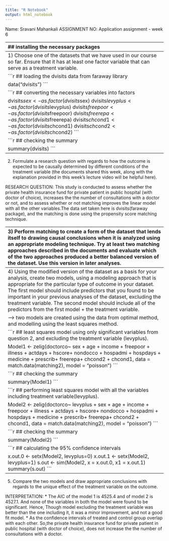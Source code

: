 ---
title: "R Notebook"
output: html_notebook
---

Name: Sravani Mahankali
ASSIGNMENT NO: Application assignment - week 6

-------------------------------------------------------------------------------
## installing the necessary packages


```{r}
remotes::install_version("Zelig", "5.1.6") 
```


```{r}
library(MatchIt)
library(tidyverse)
library(Zelig)
library(faraway)
```

-------------------------------------------------------------------------------
1) Choose one of the datasets that we have used in our course so far. Ensure       that it has at least one factor variable that can serve as a treatment          variable.

```{r}
## loading the dvisits data from faraway library

data("dvisits")
```


```{r}
## converting the necessary variables into factors


dvisits$sex <- as.factor(dvisits$sex)
dvisits$levyplus <- as.factor(dvisits$levyplus)
dvisits$freepoor <- as.factor(dvisits$freepoor)
dvisits$freerepa <- as.factor(dvisits$freerepa)
dvisits$chcond1 <- as.factor(dvisits$chcond1)
dvisits$chcond2 <- as.factor(dvisits$chcond2)
```

```{r}
## checking the summary

summary(dvisits)
```

-------------------------------------------------------------------------------
2) Formulate a research question with regards to how the outcome is expected to    be causally determined by different conditions of the treatment variable       (the documents shared this week, along with the explanation provided in this    week’s lecture video will be helpful here).

RESEARCH QUESTION: This study is conducted to assess whether the private health insurance fund for private patient in public hospital (with doctor of choice), increases the the number of consultations with a doctor or not, and to assess whether or not matching improves the linear model with all the other variables.The data set taken here is dvisits(faraway package), and the matching is done using the propensity score matching technique.

-------------------------------------------------------------------------------
3) Perform matching to create a form of the dataset that lends itself to          drawing causal conclusions when it is analyzed using an appropriate modeling    technique. Try at least two matching approaches described in the documents     and evaluate which of the two approaches produced a better balanced version    of the dataset. Use this version in later analyses.

--> performing the matching with nearest neighbor method and optimal method


```{r}
## performing matching with nearest neighbors method

matching1 <- matchit(levyplus~  sex + age + income + freepoor + illness + actdays + hscore+ nondocco + hospadmi + hospdays + medicine + prescrib+ freerepa+  chcond2 + chcond1, data = dvisits, 
                   method="nearest")
```

```{r}
## checking the summary 

summary(matching1)
```

```{r}
## performing matching with optimal method

matching2 <- matchit(levyplus~  sex + age + income + freepoor + illness + actdays + hscore+ nondocco + hospadmi + hospdays + medicine + prescrib+ freerepa+  chcond2 + chcond1, data = dvisits,
                   method="optimal")
```

```{r}
## checking the summary

summary(matching2)
```

INTERPRETATION: There is no difference in both the methods, that is nearest neighbors and optimal. But, we perform the further analysis with the optimal method, as it minimizes the distance within each pair.

-------------------------------------------------------------------------------
4) Using the modified version of the dataset as a basis for your analysis,        create two models, using a modeling approach that is appropriate for the       particular type of outcome in your dataset. The first model should include     predictors that you found to be important in your previous analyses of the     dataset, excluding the treatment variable. The second model should include     all of the predictors from the first model + the treatment variable.

--> two models are created using the data from optimal method, and modelling using the least squares method.

```{r}
## least squares model using only significant variables from question 2, and excluding the treatment variable (levyplus).

Model1 <- zelig(doctorco~  sex + age + income + freepoor + illness + actdays + hscore+ nondocco + hospadmi + hospdays + medicine + prescrib+ freerepa+  chcond2 + chcond1, 
                 data = match.data(matching2),
                 model = "poisson")
```


```{r}
## checking the summary

summary(Model1)
```


```{r}
## performing least squares model with all the variables including treatment variable(levyplus). 

Model2 <- zelig(doctorco~ levyplus + sex + age + income + freepoor + illness + actdays + hscore+ nondocco + hospadmi + hospdays + medicine + prescrib+ freerepa+  chcond2 + chcond1,
                 data = match.data(matching2),
                 model = "poisson")
```

```{r}
## checking the summary

summary(Model2)
```


```{r}
## calculating the 95% confidence intervals

x.out.0 <- setx(Model2, levyplus=0)
x.out.1 <- setx(Model2, levyplus=1)
s.out <- sim(Model2, x = x.out.0, x1 = x.out.1)
summary(s.out)
```

-------------------------------------------------------------------------------
5) Compare the two models and draw appropriate conclusions with regards to the    unique effect of the treatment variable on the outcome.

INTERPRETATION: 
* The AIC of the model 1 is 4525.4 and of model 2 is 4527.1. And none of the variables in both the model were found to be significant. Hence, Though model excluding the treatment variable was better than the one including it, it was a minor improvement, and not a good fit model. 
* As the confidence intervals of treated and control group overlap with each other. So,the private health insurance fund for private patient in public hospital (with doctor of choice), does not increase the the number of consultations with a doctor.
  

